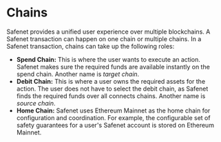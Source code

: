 # Chains

Safenet provides a unified user experience over multiple blockchains. 
A Safenet transaction can happen on one chain or multiple chains.
In a Safenet transaction, chains can take up the following roles:

- **Spend Chain:** This is where the user wants to execute an action.
Safenet makes sure the required funds are available instantly on the spend chain.
Another name is *target chain*.
- **Debit Chain:** This is where a user owns the required assets for the action.
The user does not have to select the debit chain, as Safenet finds the required funds over all connects chains.
Another name is *source chain*.
- **Home Chain:** Safenet uses Ethereum Mainnet as the home chain for configuration and coordination.
For example, the configurable set of safety guarantees for a user's Safenet account is stored on Ethereum Mainnet.